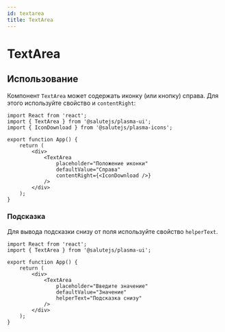 ```yaml
---
id: textarea
title: TextArea
---
```



# TextArea
<Description name="TextArea" />
<PropsTable name="TextArea" exclude={['$isFocused']} />
<StorybookLink name="TextArea" />

## Использование
Компонент `TextArea` может содержать иконку (или кнопку) справа.
Для этого используйте свойство и `contentRight`:

```tsx live
import React from 'react';
import { TextArea } from '@salutejs/plasma-ui';
import { IconDownload } from '@salutejs/plasma-icons';

export function App() {
    return (
        <div>
            <TextArea
                placeholder="Положение иконки"
                defaultValue="Справа"
                contentRight={<IconDownload />}
            />
        </div>
    );
}
```

### Подсказка
Для вывода подсказки снизу от поля используйте свойство `helperText`.

```tsx live
import React from 'react';
import { TextArea } from '@salutejs/plasma-ui';

export function App() {
    return (
        <div>
            <TextArea
                placeholder="Введите значение"
                defaultValue="Значение"
                helperText="Подсказка снизу"
            />
        </div>
    );
}
```

